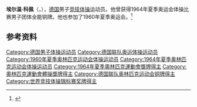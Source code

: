 {{NoteTA|G1=Sports}}
'''埃尔温·科佩'''（{{lang-de|Erwin Koppe}}，{{bd|1938年|3月29日||}}），[[德国|德国]]男子[[竞技体操|竞技体操]]运动员。他曾获得1964年夏季奥运会体操比赛男子团体全能铜牌。他也参加了1960年夏季奥运会。<ref>{{Cite web|title=Erwin KOPPE|url=https://www.olympic.org/erwin-koppe|accessdate=2021-03-27|work=International Olympic Committee|archive-date=2017-11-07|archive-url=https://web.archive.org/web/20171107025657/https://www.olympic.org/erwin-koppe|dead-url=no}}</ref>

== 参考资料 ==
{{reflist}}

{{Authority control}}
{{DEFAULTSORT:Koppe, Erwin}}
[[Category:德国男子体操运动员|Category:德国男子体操运动员]]
[[Category:德国联队奥运体操运动员|Category:德国联队奥运体操运动员]]
[[Category:1960年夏季奥林匹克运动会体操运动员|Category:1960年夏季奥林匹克运动会体操运动员]]
[[Category:1964年夏季奥林匹克运动会体操运动员|Category:1964年夏季奥林匹克运动会体操运动员]]
[[Category:1964年夏季奧林匹克運動會獎牌得主|Category:1964年夏季奧林匹克運動會獎牌得主]]
[[Category:奧林匹克運動會體操獎牌得主|Category:奧林匹克運動會體操獎牌得主]]
[[Category:德国联队奥林匹克运动会铜牌得主|Category:德国联队奥林匹克运动会铜牌得主]]
[[Category:世界竞技体操锦标赛奖牌得主|Category:世界竞技体操锦标赛奖牌得主]]